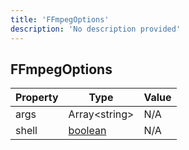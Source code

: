 ```yaml
---
title: 'FFmpegOptions'
description: 'No description provided'
---
```


## FFmpegOptions

| Property | Type                                                                                                | Value |
| -------- | --------------------------------------------------------------------------------------------------- | ----- |
| args     | Array\<string>                                                                                      | N/A   |
| shell    | [boolean](https://developer.mozilla.org/en-US/docs/Web/JavaScript/Reference/Global_Objects/Boolean) | N/A   |
